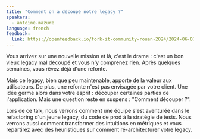 ```yaml
---
title: "Comment on a découpé notre legacy ?"
speakers:
  - antoine-mazure
language: french
feedback:
  link: https://openfeedback.io/fork-it-community-rouen-2024/2024-06-07/XsF0GdOYpnrXzVRVWIbZ
---
```


Vous arrivez sur une nouvelle mission et là, c'est le drame : c'est un bon vieux legacy mal découpé et vous n'y comprenez rien. Après quelques semaines, vous rêvez déjà d'une refonte.

Mais ce legacy, bien que peu maintenable, apporte de la valeur aux utilisateurs. De plus, une refonte n'est pas envisagée par votre client. Une idée germe alors dans votre esprit : découper certaines parties de l'application. Mais une question reste en suspens : "Comment découper ?".

Lors de ce talk, nous verrons comment une équipe s'est aventurée dans le refactoring d'un jeune legacy, du code de prod à la stratégie de tests. Nous verrons aussi comment transformer des intuitions en métriques et vous repartirez avec des heuristiques sur comment ré-architecturer votre legacy.
